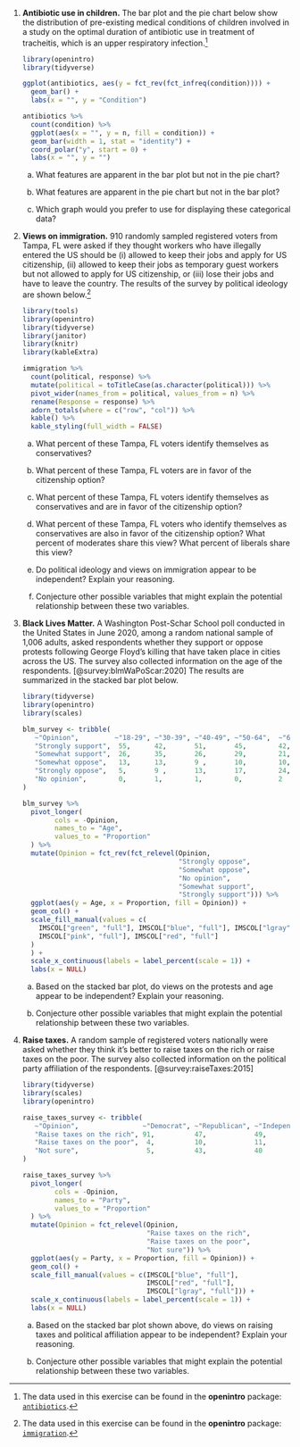 1.  **Antibiotic use in children.** 
The bar plot and the pie chart below show the distribution of pre-existing medical conditions of children involved in a study on the optimal duration of antibiotic use in treatment of tracheitis, which is an upper respiratory infection.^[The data used in this exercise can be found in the **openintro** package: [`antibiotics`](http://openintrostat.github.io/openintro/reference/antibiotics.html).]

    ```r
    library(openintro)
    library(tidyverse)
    
    ggplot(antibiotics, aes(y = fct_rev(fct_infreq(condition)))) +
      geom_bar() +
      labs(x = "", y = "Condition")
    
    antibiotics %>%
      count(condition) %>%
      ggplot(aes(x = "", y = n, fill = condition)) +
      geom_bar(width = 1, stat = "identity") +
      coord_polar("y", start = 0) +
      labs(x = "", y = "")
    ```

    a.  What features are apparent in the bar plot but not in the pie chart?

    b.  What features are apparent in the pie chart but not in the bar plot?

    c.  Which graph would you prefer to use for displaying these categorical data?

1.  **Views on immigration.** 
910 randomly sampled registered voters from Tampa, FL were asked if they thought workers who have illegally entered the US should be (i) allowed to keep their jobs and apply for US citizenship, (ii) allowed to keep their jobs as temporary guest workers but not allowed to apply for US citizenship, or (iii) lose their jobs and have to leave the country. 
The results of the survey by political ideology are shown below.^[The data used in this exercise can be found in the **openintro** package: [`immigration`](http://openintrostat.github.io/openintro/reference/immigration.html).]

    ```r
    library(tools)
    library(openintro)
    library(tidyverse)
    library(janitor)
    library(knitr)
    library(kableExtra)
    
    immigration %>%
      count(political, response) %>%
      mutate(political = toTitleCase(as.character(political))) %>%
      pivot_wider(names_from = political, values_from = n) %>%
      rename(Response = response) %>%
      adorn_totals(where = c("row", "col")) %>%
      kable() %>%
      kable_styling(full_width = FALSE)
    ```

    a.  What percent of these Tampa, FL voters identify themselves as conservatives?

    b.  What percent of these Tampa, FL voters are in favor of the citizenship option?

    c.  What percent of these Tampa, FL voters identify themselves as conservatives and are in favor of the citizenship option?

    d.  What percent of these Tampa, FL voters who identify themselves as conservatives are also in favor of the citizenship option? What percent of moderates share this view? What percent of liberals share this view?

    e.  Do political ideology and views on immigration appear to be independent? Explain your reasoning.
    
    f.  Conjecture other possible variables that might explain the potential relationship between these two variables.

1.  **Black Lives Matter.** 
A Washington Post-Schar School poll conducted in the United States in June 2020, among a random national sample of 1,006 adults, asked respondents whether they support or oppose protests following George Floyd's killing that have taken place in cities across the US. 
The survey also collected information on the age of the respondents. [@survey:blmWaPoScar:2020]
The results are summarized in the stacked bar plot below.

    ```r
    library(tidyverse)
    library(openintro)
    library(scales)
    
    blm_survey <- tribble(
       ~"Opinion",         ~"18-29", ~"30-39", ~"40-49", ~"50-64",	~"65+",
       "Strongly support",  55,	     42,       51,       45,	    42,
       "Somewhat support",  26,	     35,       26,       29,	    21,
       "Somewhat oppose",   13,	     13,       9 ,       10,	    10,
       "Strongly oppose",   5,       9 ,       13,       17,	    24,
       "No opinion",        0,	     1,        1,	     0,         2 
    )
    
    blm_survey %>%
      pivot_longer(
            cols = -Opinion,
            names_to = "Age",
            values_to = "Proportion"
      ) %>%
      mutate(Opinion = fct_rev(fct_relevel(Opinion, 
                                           "Strongly oppose", 
                                           "Somewhat oppose", 
                                           "No opinion", 
                                           "Somewhat support", 
                                           "Strongly support"))) %>%
      ggplot(aes(y = Age, x = Proportion, fill = Opinion)) +
      geom_col() +
      scale_fill_manual(values = c(
        IMSCOL["green", "full"], IMSCOL["blue", "full"], IMSCOL["lgray", "full"],
        IMSCOL["pink", "full"], IMSCOL["red", "full"]
      )
      ) +
      scale_x_continuous(labels = label_percent(scale = 1)) +
      labs(x = NULL)
    ```
    
    a. Based on the stacked bar plot, do views on the protests and age appear to be independent? Explain your reasoning.
    
    b. Conjecture other possible variables that might explain the potential relationship between these two variables.

1.  **Raise taxes.** 
A random sample of registered voters nationally were asked whether they think it's better to raise taxes on the rich or raise taxes on the poor. 
The survey also collected information on the political party affiliation of the respondents. [@survey:raiseTaxes:2015]

    ```r
    library(tidyverse)
    library(scales)
    library(openintro)
    
    raise_taxes_survey <- tribble(
       ~"Opinion",                ~"Democrat", ~"Republican", ~"Independent/Other",
       "Raise taxes on the rich", 91,	       47,            49,
       "Raise taxes on the poor",  4,	       10,            11,
       "Not sure",                 5,	       43,            40
    )
    
    raise_taxes_survey %>%
      pivot_longer(
            cols = -Opinion,
            names_to = "Party",
            values_to = "Proportion"
      ) %>%
      mutate(Opinion = fct_relevel(Opinion, 
                                   "Raise taxes on the rich", 
                                   "Raise taxes on the poor", 
                                   "Not sure")) %>%
      ggplot(aes(y = Party, x = Proportion, fill = Opinion)) +
      geom_col() +
      scale_fill_manual(values = c(IMSCOL["blue", "full"], 
                                   IMSCOL["red", "full"], 
                                   IMSCOL["lgray", "full"])) +
      scale_x_continuous(labels = label_percent(scale = 1)) +
      labs(x = NULL)
    ```

    a. Based on the stacked bar plot shown above, do views on raising taxes and political affiliation appear to be independent? Explain your reasoning.

    b. Conjecture other possible variables that might explain the potential relationship between these two variables.
